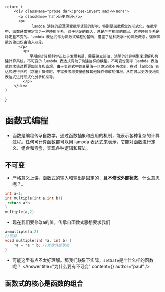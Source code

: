     return (
        <div className="prose dark:prose-invert max-w-none">
          <p className='h3'>历史原因</p>
          <p>
                lambda 演算的起源深受数学逻辑的影响，特别是函数概念的形式化。在数学中，函数通常被定义为一种映射关系，对于给定的输入，总是产生相同的输出，这种映射关系是稳定且不变的。lambda 表达式作为函数式编程的基础，借鉴了这种数学上的函数概念，强调函数的输出仅由输入决定，
          </p>
            <p>
               早期的计算机科学正处于发展初期，需要建立简洁、清晰的计算模型来理解和构建计算系统。不可变的 lambda 表达式有助于构建这样的模型。不可变性使得 lambda 表达式的求值过程更加简单和直观。由于表达式中的变量值一旦确定就不再改变，在对 lambda 表达式进行归约（求值）操作时，不需要考虑变量值被其他操作修改的情况，从而可以更方便地对表达式进行形式化分析和推导，
            </p>
        </div>
    )
}

# 函数式编程
+ 函数是编程传承自数学，通过函数抽象和应用的机制，能表示各种复杂的计算过程。任何可计算函数都可以用 lambda 表达式来表示，它能对函数进行定义、组合和嵌套，实现各种逻辑和算法。
## 不可变
+ 严格意义上讲，函数式的输入和输出是固定的，且**不修改外部状态**，什么意思呢？。
```c
int a=1;
int multiple(int a,int b){
 return a*b
}
multiple(a,2) 
```
+ 现在我们要修改a的值，传承自函数式思想要求我们
```c
a=multiple(a,2) 
//而非
void multiple(int *a, int b) {
    *a = *a * b; //修改外部状态
}
```
+ 可能这里有点不太好理解。那我们联系下实际，`setSate`是个什么样的函数呢？
<Answer title="为什么要有不可变" content={<AnsContent/>} author="paul" />
## 函数式的核心是函数的组合